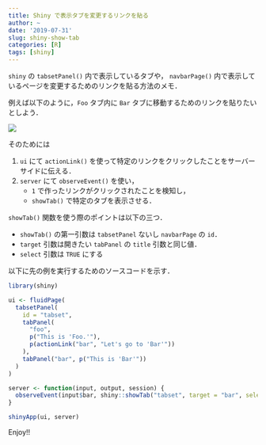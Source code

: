 ```yaml
---
title: Shiny で表示タブを変更するリンクを貼る
author: ~
date: '2019-07-31'
slug: shiny-show-tab
categories: [R]
tags: [shiny]
---
```


`shiny` の `tabsetPanel()` 内で表示しているタブや， `navbarPage()` 内で表示しているページを変更するためのリンクを貼る方法のメモ．

例えば以下のように，`Foo` タブ内に `Bar` タブに移動するためのリンクを貼りたいとしよう．

![](/images/posts/2019-07-31-shiny-show-tab/tabset.gif)

そのためには

1. `ui` にて `actionLink()` を使って特定のリンクをクリックしたことをサーバーサイドに伝える．
1. `server` にて `observeEvent()` を使い，
    - `1` で作ったリンクがクリックされたことを検知し，
    - `showTab()` で特定のタブを表示させる．
    
`showTab()` 関数を使う際のポイントは以下の三つ．

- `showTab()` の第一引数は `tabsetPanel` ないし `navbarPage` の `id`．
- `target` 引数は開きたい `tabPanel` の `title` 引数と同じ値．
- `select` 引数は `TRUE` にする

以下に先の例を実行するためのソースコードを示す．

```r
library(shiny)

ui <- fluidPage(
  tabsetPanel(
    id = "tabset",
    tabPanel(
      "foo", 
      p("This is 'Foo.'"),
      p(actionLink("bar", "Let's go to 'Bar'"))
    ),
    tabPanel("bar", p("This is 'Bar'"))
  )
)

server <- function(input, output, session) {
  observeEvent(input$bar, shiny::showTab("tabset", target = "bar", select = TRUE))
}

shinyApp(ui, server)
```

Enjoy!!
